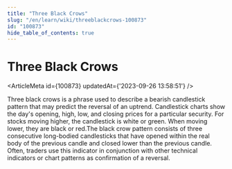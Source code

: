 ```yaml
---
title: "Three Black Crows"
slug: "/en/learn/wiki/threeblackcrows-100873"
id: "100873"
hide_table_of_contents: true
---
```



# Three Black Crows

<ArticleMeta id={100873} updatedAt={'2023-09-26 13:58:51'} />
<div className='border-solid border-b border-t-0 my-4 border-[var(--ifm-color-gray-300)]' />

Three black crows is a phrase used to describe a bearish candlestick pattern that may predict the reversal of an uptrend. Candlestick charts show the day's opening, high, low, and closing prices for a particular security. For stocks moving higher, the candlestick is white or green. When moving lower, they are black or red.The black crow pattern consists of three consecutive long-bodied candlesticks that have opened within the real body of the previous candle and closed lower than the previous candle. Often, traders use this indicator in conjunction with other technical indicators or chart patterns as confirmation of a reversal.
